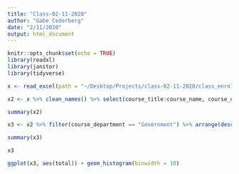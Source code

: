 ```yaml
---
title: "Class-02-11-2020"
author: "Gabe Cederberg"
date: "2/11/2020"
output: html_document
---
```


```r
knitr::opts_chunk$set(echo = TRUE)
library(readxl)
library(janitor)
library(tidyverse)
```



```r
x <- read_excel(path = "~/Desktop/Projects/class-02-11-2020/class_enrollment_summary_by_term_2.11.20.xlsx", skip = 3)

x2 <- x %>% clean_names() %>% select(course_title:course_name, course_department, total)

summary(x2)

x3 <- x2 %>% filter(course_department == "Government") %>% arrange(desc(total))

summary(x3)

x3

ggplot(x3, aes(total)) + geom_histogram(binwidth = 10)

```


